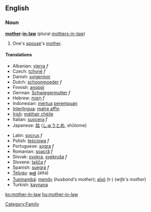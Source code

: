 ==English==

===Noun===
'''[[mother]]-[[in-law]]''' (plural [[mothers-in-law]])

# One's [[spouse]]'s [[mother]].

====Translations====
{{top}}
*Albanian: [[vjerra]] ''f''
*Czech: [[tchyně]] ''f''
*Danish: [[svigermor]]
*Dutch: [[schoonmoeder]] ''f''
*Finnish: [[anoppi]]
*German: [[Schwiegermutter]] ''f''
*Hebrew: [[חמות|חָמוֹת]] ''f'' 
*Indonesian: [[mertua]] [[perempuan]]
*[[Interlingua]]: [[matre affin]] 
*[[Irish]]: [[máthair chéile]]
*Italian: [[suocera]] ''f'' 
*Japanese: [[姑]] ([[しゅうとめ]], shūtome)
{{mid}}
*Latin: [[socrus]] ''f''
*Polish: [[teściowa]] ''f''
*Portuguese: [[sogra]] ''f''
*Romanian: [[soacră]] ''f''
*Slovak: [[svokra]], [[svekruša]] ''f''
*Slovene: [[tašča]] ''f''
*Spanish: [[suegra]] ''f''
*[[Telugu]]: [[అత్త]] (atta)
*[[Tupinambá]]: [[mendy]] (''husband's mother''); [[aîxó]] (t-) (''wife's mother'')
*Turkish: [[kaynana]]
{{bottom}}

[[Category:Family]]

[[ko:mother-in-law]]
[[hu:mother-in-law]]